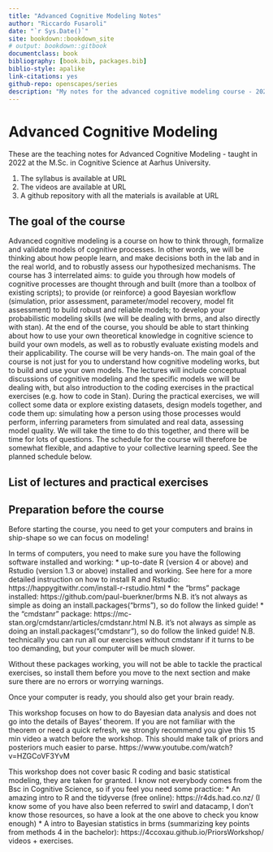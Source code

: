 ```yaml
--- 
title: "Advanced Cognitive Modeling Notes"
author: "Riccardo Fusaroli"
date: "`r Sys.Date()`"
site: bookdown::bookdown_site
# output: bookdown::gitbook
documentclass: book
bibliography: [book.bib, packages.bib]
biblio-style: apalike
link-citations: yes
github-repo: openscapes/series
description: "My notes for the advanced cognitive modeling course - 2022"
---
```


# Advanced Cognitive Modeling 

These are the teaching notes for Advanced Cognitive Modeling - taught in 2022 at the M.Sc. in Cognitive Science at Aarhus University.

1. The syllabus is available at URL
2. The videos are available at URL
3. A github repository with all the materials is available at URL


## The goal of the course

Advanced cognitive modeling is a course on how to think through, formalize and validate models of cognitive processes. In other words, we will be thinking about how people learn, and make decisions both in the lab and in the real world, and to robustly assess our hypothesized mechanisms.
The course has 3 interrelated aims: 
to guide you through how models of cognitive processes are thought through and built (more than a toolbox of existing scripts); 
to provide (or reinforce) a good Bayesian workflow (simulation, prior assessment, parameter/model recovery, model fit assessment) to build robust and reliable models; 
to develop your probabilistic modeling skills (we will be dealing with brms, and also directly with stan).
At the end of the course, you should be able to start thinking about how to use your own theoretical knowledge in cognitive science to build your own models, as well as to robustly evaluate existing models and their applicability.
The course will be very hands-on. The main goal of the course is not just for you to understand how cognitive modeling works, but to build and use your own models. The lectures will include conceptual discussions of cognitive modeling and the specific models we will be dealing with, but also introduction to the coding exercises in the practical exercises (e.g. how to code in Stan). During the practical exercises, we will collect some data or explore existing datasets, design models together, and code them up: simulating how a person using those processes would perform, inferring parameters from simulated and real data, assessing model quality. We will take the time to do this together, and there will be time for lots of questions. The schedule for the course will therefore be somewhat flexible, and adaptive to your collective learning speed. See the planned schedule below.


## List of lectures and practical exercises


## Preparation before the course

Before starting the course, you need to get your computers and brains in ship-shape so we can focus on modeling!

In terms of computers, you need to make sure you have the following software installed and working:
* up-to-date R (version 4 or above) and Rstudio (version 1.3 or above) installed and working. See here for a more detailed instruction on how to install R and Rstudio: https://happygitwithr.com/install-r-rstudio.html
* the “brms” package installed: https://github.com/paul-buerkner/brms N.B. it’s not always as simple as doing an install.packages(“brms”), so do follow the linked guide!
* the “cmdstanr” package: https://mc-stan.org/cmdstanr/articles/cmdstanr.html N.B. it’s not always as simple as doing an install.packages(“cmdstanr”), so do follow the linked guide! N.B. technically you can run all our exercises without cmdstanr if it turns to be too demanding, but your computer will be much slower.

Without these packages working, you will not be able to tackle the practical exercises, so install them before you move to the next section and make sure there are no errors or worrying warnings.

Once your computer is ready, you should also get your brain ready.

This workshop focuses on how to do Bayesian data analysis and does not go into the details of Bayes’ theorem. If you are not familiar with the theorem or need a quick refresh, we strongly recommend you give this 15 min video a watch before the workshop. This should make talk of priors and posteriors much easier to parse. https://www.youtube.com/watch?v=HZGCoVF3YvM

This workshop does not cover basic R coding and basic statistical modeling, they are taken for granted. I know not everybody comes from the Bsc in Cognitive Science, so if you feel you need some practice:
* An amazing intro to R and the tidyverse (free online): https://r4ds.had.co.nz/ (I know some of you have also been referred to swirl and datacamp, I don't know those resources, so have a look at the one above to check you know enough)
* A intro to Bayesian statistics in brms (summarizing key points from methods 4 in the bachelor): https://4ccoxau.github.io/PriorsWorkshop/ videos + exercises.
